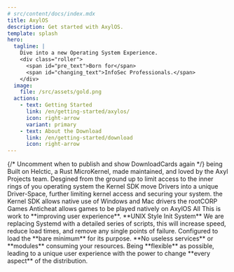 ---
# src/content/docs/index.mdx
title: AxylOS
description: Get started with AxylOS.
template: splash
hero:
  tagline: |
    Dive into a new Operating System Experience.
    <div class="roller">
      <span id="pre_text">Born for</span>
      <span id="changing_text">InfoSec Professionals.</span>
    </div>
  image:
    file: /src/assets/gold.png
  actions:
    - text: Getting Started
      link: /en/getting-started/axylos/
      icon: right-arrow
      variant: primary
    - text: About the Download
      link: /en/getting-started/download
      icon: right-arrow
---


<StatusComponent />
<TimelineComponent />
{/*
Uncomment when to publish and show DownloadCards again
<DownloadCards client:load/>
*/}
<CardGrid stagger>
  <Card title="Secure" icon="add-document">
    being Built on Helctic, a Rust MicroKernel, made maintained, and loved by the Axyl Projects team.
    Desgined from the ground up to limit access to the inner rings of you operating system
    the Kernel SDK move Drivers into a unique Driver-Space, further limiting kernel access and securing your system.
  </Card>
  <Card title="User-oriented" icon="star">
    the Kernel SDK allows native use of Windows and Mac drivers
    the rootCORP Games Anticheat allows games to be played natively on AxylOS
    All This is work to **improving user experience**.
  </Card>
  <Card title="Performance" icon="rocket">
    **UNIX Style Init System** We are replacing Systemd with a detailed series of scripts, this will
    increase speed, reduce load times, and remove any single points of failure.
    Configured to load the **bare minimum** for its purpose. **No useless services** or **modules** consuming your resources.
  </Card>
  <Card title="Flexibilty" icon="puzzle">
    Being **flexible** as possible, leading to a unique user experience with the power to change **every aspect** of the distribution.
  </Card>
</CardGrid>

<ScriptWorkaround />
